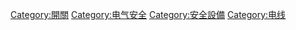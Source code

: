 [[Category:開關|Category:開關]]
[[Category:电气安全|Category:电气安全]]
[[Category:安全設備|Category:安全設備]]
[[Category:电线|Category:电线]]